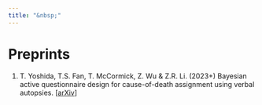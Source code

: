 ```yaml
---
title: "&nbsp;"
---
```



# Preprints

1. T. Yoshida, T.S. Fan, T. McCormick, Z. Wu & Z.R. Li. (2023+) Bayesian active questionnaire design for cause-of-death assignment using verbal autopsies. [[arXiv](https://arxiv.org/abs/2302.08099)]
